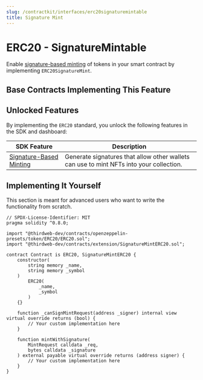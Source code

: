 ```yaml
---
slug: /contractkit/interfaces/erc20signaturemintable
title: Signature Mint
---
```



# ERC20 - SignatureMintable

Enable [signature-based minting](/sdk/advanced-features/on-demand-minting) of tokens in your smart contract by implementing `ERC20SignatureMint`.

<ViewContractCodeButton
  link="https://github.com/thirdweb-dev/contracts/blob/main/contracts/openzeppelin-presets/token/ERC20/ERC20.sol"
  name="ERC20"
/>

## Base Contracts Implementing This Feature

<div className="row" style={{ marginBottom: 24 }}>
  <div className="col col--6" style={{ padding: 8 }}>
    <QuickstartCard
      name="ERC20 Signature Mint"
      link="/contractkit/base-contracts/erc-20/erc20signaturemint"
      image="/assets/icons/general.png"
    />
  </div>
  <div className="col col--6" style={{ padding: 8 }}>
    <QuickstartCard
      name="ERC20 Vote Signature Mint"
      link="/contractkit/base-contracts/erc-20/erc20signaturemint-vote"
      image="/assets/icons/general.png"
    />
  </div>
</div>

## Unlocked Features

By implementing the `ERC20` standard, you unlock the following features in the SDK and dashboard:

| SDK Feature                                                                    | Description                                                                             |
| ------------------------------------------------------------------------------ | --------------------------------------------------------------------------------------- |
| [Signature-Based Minting](/sdk/interacting-with-contracts/erc721SignatureMint) | Generate signatures that allow other wallets can use to mint NFTs into your collection. |

## Implementing It Yourself

This section is meant for advanced users who want to write the functionality from scratch.

```solidity
// SPDX-License-Identifier: MIT
pragma solidity ^0.8.0;

import "@thirdweb-dev/contracts/openzeppelin-presets/token/ERC20/ERC20.sol";
import "@thirdweb-dev/contracts/extension/SignatureMintERC20.sol";

contract Contract is ERC20, SignatureMintERC20 {
    constructor(
        string memory _name,
        string memory _symbol
    )
        ERC20(
            _name,
            _symbol
        )
    {}

    function _canSignMintRequest(address _signer) internal view virtual override returns (bool) {
        // Your custom implementation here
    }

    function mintWithSignature(
        MintRequest calldata _req,
        bytes calldata _signature
    ) external payable virtual override returns (address signer) {
        // Your custom implementation here
    }
}
```
